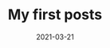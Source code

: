 ---
title: My first posts
slug: my-first-post
date: 2021-03-21
featureImage: nature.jpg
excerpt: Lorem ipsum dolor sit amet, consectetur adipiscing elit, sed do eiusmod tempor incididunt ut labore et dolore magna aliqua. Ut enim ad minim veniam, quis nostrud exercitation ullamco laboris
---
